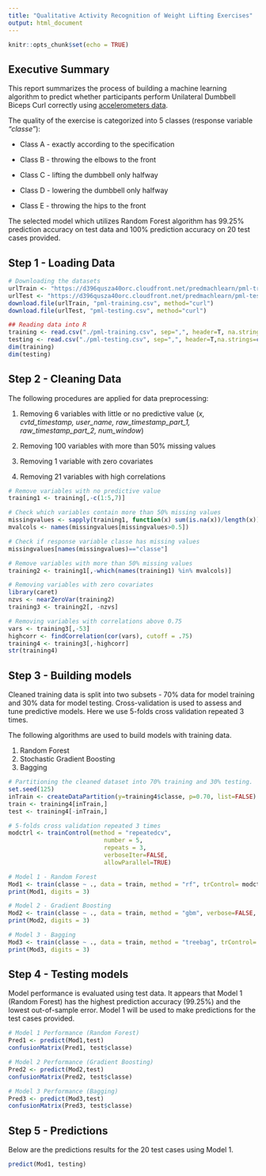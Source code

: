 ---
title: "Qualitative Activity Recognition of Weight Lifting Exercises"
output: html_document
---

```{r setup, include=FALSE}
knitr::opts_chunk$set(echo = TRUE)
```

## Executive Summary
This report summarizes the process of building a machine learning algorithm to predict whether participants perform Unilateral Dumbbell Biceps Curl correctly using [accelerometers data](http://groupware.les.inf.puc-rio.br/har#dataset#ixzz6R4QthWXd).

The quality of the exercise is categorized into 5 classes (response variable *"classe"*):

* Class A - exactly according to the specification

* Class B - throwing the elbows to the front

* Class C - lifting the dumbbell only halfway

* Class D - lowering the dumbbell only halfway

* Class E - throwing the hips to the front

The selected model which utilizes Random Forest algorithm has 99.25% prediction accuracy on test data and 100% prediction accuracy on 20 test cases provided.

## Step 1 - Loading Data
```{r load data}
# Downloading the datasets
urlTrain <- "https://d396qusza40orc.cloudfront.net/predmachlearn/pml-training.csv"
urlTest <- "https://d396qusza40orc.cloudfront.net/predmachlearn/pml-testing.csv"
download.file(urlTrain, "pml-training.csv", method="curl")
download.file(urlTest, "pml-testing.csv", method="curl")

## Reading data into R
training <- read.csv("./pml-training.csv", sep=",", header=T, na.strings=c("","NA","#DIV/0!"), stringsAsFactors = TRUE)
testing <- read.csv("./pml-testing.csv", sep=",", header=T,na.strings=c("","NA","#DIV/0!"),stringsAsFactors = TRUE)
dim(training)
dim(testing)
```

## Step 2 - Cleaning Data
The following procedures are applied for data preprocessing:

1. Removing 6 variables with little or no predictive value (*x, cvtd_timestamp, user_name, raw_timestamp_part_1, raw_timestamp_part_2, num_window*)

2. Removing 100 variables with more than 50% missing values

3. Removing 1 variable with zero covariates

4. Removing 21 variables with high correlations

```{r data cleaning}
# Remove variables with no predictive value
training1 <- training[,-c(1:5,7)]

# Check which variables contain more than 50% missing values
missingvalues <- sapply(training1, function(x) sum(is.na(x))/length(x))*100
mvalcols <- names(missingvalues[missingvalues>0.5])

# Check if response variable classe has missing values
missingvalues[names(missingvalues)=="classe"]

# Remove variables with more than 50% missing values
training2 <- training1[,-which(names(training1) %in% mvalcols)]

# Removing variables with zero covariates
library(caret)
nzvs <- nearZeroVar(training2)
training3 <- training2[, -nzvs]

# Removing variables with correlations above 0.75
vars <- training3[,-53]
highcorr <- findCorrelation(cor(vars), cutoff = .75)
training4 <- training3[,-highcorr]
str(training4)
```

## Step 3 - Building models
Cleaned training data is split into two subsets - 70% data for model training and 30% data for model testing. Cross-validation is used to assess and tune predictive models. Here we use 5-folds cross validation repeated 3 times.

The following algorithms are used to build models with training data.

1. Random Forest
2. Stochastic Gradient Boosting
3. Bagging

```{r modelling}
# Partitioning the cleaned dataset into 70% training and 30% testing.
set.seed(125)
inTrain <- createDataPartition(y=training4$classe, p=0.70, list=FALSE)
train <- training4[inTrain,]
test <- training4[-inTrain,]

# 5-folds cross validation repeated 3 times
modctrl <- trainControl(method = "repeatedcv",
                           number = 5,
                           repeats = 3,
                           verboseIter=FALSE,
                           allowParallel=TRUE)

# Model 1 - Random Forest
Mod1 <- train(classe ~ ., data = train, method = "rf", trControl= modctrl)
print(Mod1, digits = 3)

# Model 2 - Gradient Boosting
Mod2 <- train(classe ~ ., data = train, method = "gbm", verbose=FALSE, trControl= modctrl)
print(Mod2, digits = 3)

# Model 3 - Bagging
Mod3 <- train(classe ~ ., data = train, method = "treebag", trControl= modctrl)
print(Mod3, digits = 3)
```

## Step 4 - Testing models
Model performance is evaluated using test data. It appears that Model 1 (Random Forest) has the highest prediction accuracy (99.25%) and the lowest out-of-sample error. Model 1 will be used to make predictions for the test cases provided.

```{r testing 1}
# Model 1 Performance (Random Forest)
Pred1 <- predict(Mod1,test)
confusionMatrix(Pred1, test$classe)

```
```{r testing 2}

# Model 2 Performance (Gradient Boosting)
Pred2 <- predict(Mod2,test)
confusionMatrix(Pred2, test$classe)

```
```{r testing 3}

# Model 3 Performance (Bagging)
Pred3 <- predict(Mod3,test)
confusionMatrix(Pred3, test$classe)

```

## Step 5 - Predictions

Below are the predictions results for the 20 test cases using Model 1.

```{r predictions}
predict(Mod1, testing)
```
